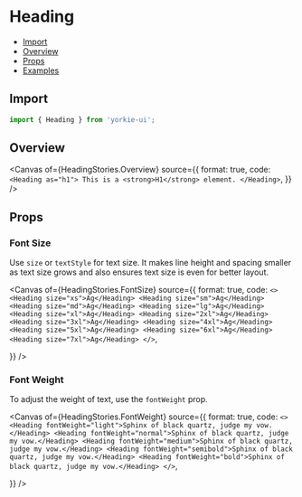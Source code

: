 # Heading


<Meta of={HeadingStories} />

- [Import](#import)
- [Overview](#overview)
- [Props](#props)
- [Examples](#examples)

## Import

```jsx
import { Heading } from 'yorkie-ui';
```

## Overview

<Canvas
  of={HeadingStories.Overview}
  source={{
    format: true,
    code: `
      <Heading as="h1">
        This is a <strong>H1</strong> element.
      </Heading>
    `,
  }}
/>

## Props

<Controls />

### Font Size

Use `size` or `textStyle` for text size. It makes line height and spacing smaller as text size grows and also ensures text size is even for better layout.

<Canvas
  of={HeadingStories.FontSize}
  source={{
    format: true,
    code: `
     <>
        <Heading size="xs">Ag</Heading>
        <Heading size="sm">Ag</Heading>
        <Heading size="md">Ag</Heading>
        <Heading size="lg">Ag</Heading>
        <Heading size="xl">Ag</Heading>
        <Heading size="2xl">Ag</Heading>
        <Heading size="3xl">Ag</Heading>
        <Heading size="4xl">Ag</Heading>
        <Heading size="5xl">Ag</Heading>
        <Heading size="6xl">Ag</Heading>
        <Heading size="7xl">Ag</Heading>
    </>
    `,

}}
/>

### Font Weight

To adjust the weight of text, use the `fontWeight` prop.

<Canvas
  of={HeadingStories.FontWeight}
  source={{
    format: true,
    code: `
     <>
        <Heading fontWeight="light">Sphinx of black quartz, judge my vow.</Heading>
        <Heading fontWeight="normal">Sphinx of black quartz, judge my vow.</Heading>
        <Heading fontWeight="medium">Sphinx of black quartz, judge my vow.</Heading>
        <Heading fontWeight="semibold">Sphinx of black quartz, judge my vow.</Heading>
        <Heading fontWeight="bold">Sphinx of black quartz, judge my vow.</Heading>
    </>
    `,

}}
/>

